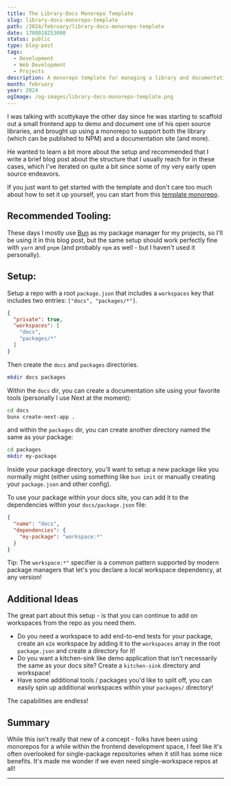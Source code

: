 ```yaml
---
title: The Library-Docs Monorepo Template
slug: library-docs-monorepo-template
path: /2024/february/library-docs-monorepo-template
date: 1708018253000
status: public
type: blog-post
tags:
  - Development
  - Web Development
  - Projects
description: A monorepo template for managing a library and documentation together.
month: february
year: 2024
ogImage: /og-images/library-docs-monorepo-template.png
---
```



I was talking with <TwitterMention>scottykaye</TwitterMention> the other day
since he was starting to scaffold out a small frontend app to demo and document
one of his open source libraries, and brought up using a monorepo to support
both the library (which can be published to NPM) and a documentation site (and
more).

He wanted to learn a bit more about the setup and recommended that I write a
brief blog post about the structure that I usually reach for in these cases,
which I've iterated on quite a bit since some of my very early open source
endeavors.

If you just want to get started with the template and don't care too much about
how to set it up yourself, you can start from this
[template monorepo](https://github.com/hamlim/template-monorepo).

## Recommended Tooling:

These days I mostly use [Bun](https://bun.sh) as my package manager for my
projects, so I'll be using it in this blog post, but the same setup should work
perfectly fine with `yarn` and `pnpm` (and probably `npm` as well - but I
haven't used it personally).

## Setup:

Setup a repo with a root `package.json` that includes a `workspaces` key that
includes two entries: `["docs", "packages/*"]`.

```json
{
  "private": true,
  "workspaces": [
    "docs",
    "packages/*"
  ]
}
```

Then create the `docs` and `packages` directories.

```sh
mkdir docs packages
```

Within the `docs` dir, you can create a documentation site using your favorite
tools (personally I use Next at the moment):

```sh
cd docs
bunx create-next-app .
```

and within the `packages` dir, you can create another directory named the same
as your package:

```sh
cd packages
mkdir my-package
```

Inside your package directory, you'll want to setup a new package like you
normally might (either using something like `bun init` or manually creating your
`package.json` and other config).

To use your package within your docs site, you can add it to the dependencies
within your `docs/package.json` file:

```json
{
  "name": "docs",
  "dependencies": {
    "my-package": "workspace:*"
  }
}
```

<Callout>

Tip: The `workspace:*"` specifier is a common pattern supported by modern
package managers that let's you declare a local workspace dependency, at any
version!

</Callout>

## Additional Ideas

The great part about this setup - is that you can continue to add on workspaces
from the repo as you need them.

- Do you need a workspace to add end-to-end tests for your package, create an
  `e2e` workspace by adding it to the `workspaces` array in the root
  `package.json` and create a directory for it!
- Do you want a kitchen-sink like demo application that isn't necessarily the
  same as your docs site? Create a `kitchen-sink` directory and workspace!
- Have some additional tools / packages you'd like to split off, you can easily
  spin up additional workspaces within your `packages/` directory!

The capabilities are endless!

## Summary

While this isn't really that new of a concept - folks have been using monorepos
for a while within the frontend development space, I feel like it's often
overlooked for single-package repositories when it still has some nice benefits.
It's made me wonder if we even need single-workspace repos at all!

---
